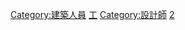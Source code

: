 {{Catnav|頁面分類|人物|各職業人物|艺术家}}
{{Catnav|頁面分類|人物|各職業人物}}
{{Catnav|頁面分類|人文學科|艺术|艺术家}}
{{Catnav|頁面分類|人文學科|艺术|建筑}}

{{catmore}}
{{Commonscat|Architects}}

[[Category:建築人員|Category:建築人員]]
[[Category:各类型艺术家‎|工]]
[[Category:設計師|Category:設計師]]
[[Category:文化創意類|2]]
